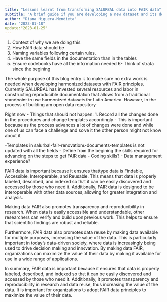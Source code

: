 ```yaml
---
title: "Lessons learnt from transforming SALURBAL data into FAIR data"
subtitle: "A brief guide if you are developing a new dataset and its documentation to ensure your data is FAIR"
author: "Diana Higuera-Mendieta"
date: "2023-01-18"
update:"2023-01-25"
---
```


1. Context of why we are doing this
2. How FAIR data should be 
3. Naming variables following certain rules. 
4. Have the same fields in the documentation than in the tables 
5. Ensure codebooks have all the information needed
6- Think of strata since the begining

The whole purpose of this blog entry is to make sure no extra work is needed when
developing harmonized datasets with FAIR principles. Currently SALURBAL has invested
several resources and labor in constructing reproducible documentation that allows 
from a traditional standpoint to use harmonized datasets for Latin America. 
However, in the process of building am open data repository 

Right now - Things that should not happen: 
1. Record all the changes done in the procedures and change templates accordingly
- This is important because as the process advances a lot of changes were done 
and while one of us can face a challenge and solve it the other person might not know about it

-Templates in salurbal-fair-renovations-documents-templates is not updated with all the fields
- Define from the begining the skills required for advancing on the steps to get FAIR data
        - Coding skills?
        - Data management experience?
        


FAIR data is important because it ensures thattype  data is Findable, Accessible, Interoperable, and Reusable. This means that data is properly labeled, described, and indexed so that it can be easily discovered and accessed by those who need it. Additionally, FAIR data is designed to be interoperable with other data sources, allowing for greater integration and analysis.

Making data FAIR also promotes transparency and reproducibility in research. When data is easily accessible and understandable, other researchers can verify and build upon previous work. This helps to ensure that scientific findings are robust and reliable.

Furthermore, FAIR data also promotes data reuse by making data available for multiple purposes, increasing the value of the data. This is particularly important in today's data-driven society, where data is increasingly being used to drive decision making and innovation. By making data FAIR, organizations can maximize the value of their data by making it available for use in a wide range of applications.

In summary, FAIR data is important because it ensures that data is properly labeled, described, and indexed so that it can be easily discovered and accessed by those who need it. Additionally, it promotes transparency and reproducibility in research and data reuse, thus increasing the value of the data. It is important for organizations to adopt FAIR data principles to maximize the value of their data.

